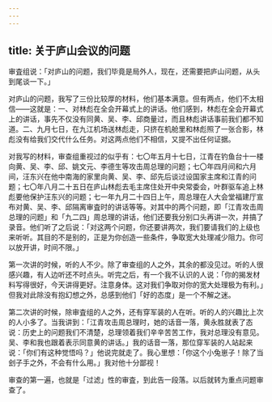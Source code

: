 ```yaml
---
---
---
```

title: 关于庐山会议的问题
---




审査组说：「对庐山的问题，我们毕竟是局外人，现在，还需要把庐山问题，从头到尾谈一下。」

对庐山的问题，我写了三份比较厚的材料，他们基本满意。但有两点，他们不太相信——这就是：一、对林彪在全会开幕式上的讲话。他们感到，林彪在全会开幕式上的讲话，事先不仅没有同黄、吴、李、邱商量过，而且林彪讲话事前我们都不知道。二、九月七日，在九江机场送林彪走，只挤在机舱里和林彪照了一张合影，林彪没有给我们交代什么任务。对这两点他们不相信，又提不出任何证据。

对我写的材料，审查组重视过的似乎有：七〇年五月十七日，江青在钓鱼台十一楼向黄、吴、李、邱、姚文元、李德生等攻击周总理的问题；七〇年四月间和六月间，汪东兴在他中南海的家里向黄、吴、李、邱先后谈过设国家主席和江青的问题；七〇年八月二十五日在庐山林彪去毛主席住处开中央常委会，叶群驱车追上林彪要他保护汪东兴的问题；七一年九月二十四日上午，周总理在人大会堂福建厅宣布对黄、吴、李、邱隔离审査时的讲话等等。对其中的两个问题，即「江青攻击周总理的问题」和「九二四」周总理的讲话，他们还要我分别口头再讲一次，并搞了录音。他们听了之后说：「对这两个问题，你还要讲两次，我们要请我们的上级也来听听。其目的不是别的，正是为你创造一些条件，争取宽大处理减少阻力。你可以放开讲，时间不限。」

第一次讲的时候，听的人不少。除了审查组的人之外，其余的都没见过。听的人很感兴趣，有人边听还不时点头。听完之后，有一个我不认识的人说：「你的揭发材料写得很好，今天讲得更好。注意身体。这对我们争取对你的宽大处理极为有利。」但我对此除没有抱幻想之外，总感到他们「好的态度」是一个不解之迷。

第二次讲的时候，除审査组的人之外，还有穿军装的人在听。听的人的兴趣比上次的人小多了。当我讲到：「江青攻击周总理时，她的话音一落，黄永胜就表了态说：历史上的问题我们不清楚，总理领着我们辛辛苦苦工作，我对总理没有意见。吴、李和我也跟着表示同意黄的讲话。」我的话音一落，那位穿军装的人站起来说：「你们有这种觉悟吗？」他说完就走了。我心里想：「你这个小兔崽子！除了当刽子手之外，不会有什么用。」我对他十分鄙视！

审查的第一遍，也就是「过滤」性的审査，到此告一段落。以后就转为重点问题审查了。